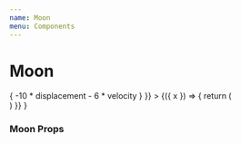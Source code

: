 ```yaml
---
name: Moon 
menu: Components
---
```



# Moon 

<Playground>
  {
    <Moon
      config={{
        x: {
          initial : { displacement: 200, velocity: 0 },
          equation: ({ displacement, velocity }) => -10 * displacement  - 6 * velocity
        }
      }}
    >
      {({ x }) => {
        return (
        <div style={{
          display: 'flex', justifyContent: 'center', alignItems: 'center', border: 'solid 2px', width: '500px', height: '80px'
          }}
        >
          <div style={{position: 'relative', left: x + 'px', backgroundColor: 'lightBlue', width: '50px', height: '50px', borderRadius: '9999px'}}/>
        </div>
        )
      }}
    </Moon>
  }
</Playground>

### Moon Props
<Props of={Moon} />
